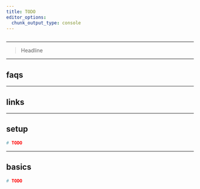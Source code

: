 ```yaml
---
title: TODO
editor_options: 
  chunk_output_type: console
---
```


```r
```

*********************************************************************

> Headline

*********************************************************************

## faqs

*********************************************************************

## links

*********************************************************************

## setup

```python
# TODO
```

*********************************************************************

## basics

```python
# TODO
```


